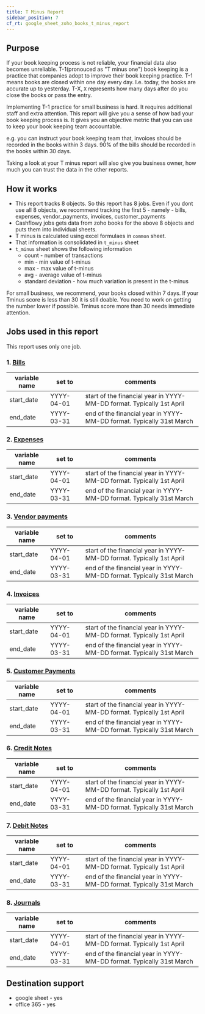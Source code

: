 ```yaml
---
title: T Minus Report
sidebar_position: 7
cf_rt: google_sheet_zoho_books_t_minus_report
---
```


<Gsheet
  src="https://docs.google.com/spreadsheets/d/1o9fo5XRV-EXe830fFbzj9bxt2bu-wjWhzQhP6CnlyTA/edit#gid=2109536248"
  type="report"
/>

## Purpose 
If your book keeping process is not reliable, your financial data also becomes unreliable. T-1(pronouced as "T minus one") book keeping is a practice that companies adopt to improve their book keeping practice. T-1 means books are closed within one day every day. I.e. today, the books are accurate up to yesterday. T-X, `X` represents how many days after do you close the books or pass the entry. 

Implementing T-1 practice for small business is hard. It requires additional staff and extra attention. This report will give you a sense of how bad your book keeping process is. It gives you an objective metric that you can use to keep your book keeping team accountable.

e.g. you can instruct your book keeping team that, invoices should be recorded in the books within 3 days. 90% of the bills should be recorded in the books within 30 days. 

Taking a look at your T minus report will also give you business owner, how much you can trust the data in the other reports. 

 
<AddReport
  template={frontMatter.cf_rt}
/>


## How it works 
- This report tracks 8 objects. So this report has 8 jobs. Even if you dont use all 8 objects, we recommend tracking the first 5 - namely - bills, expenses, vendor_payments, invoices, customer_payments
- Cashflowy jobs gets data from zoho books for the above 8 objects and puts them into individual sheets. 
- T minus is calculated using excel formulaes in `common` sheet.
- That information is consolidated in `t_minus` sheet
- `t_minus` sheet shows the following information
  - count - number of transactions
  - min - min value of t-minus
  - max - max value of t-minus
  - avg - average value of t-minus
  - standard deviation - how much variation is present in the t-minus


For small business, we recommend, your books closed within 7 days. If your Tminus score is less than 30 it is still doable. You need to work on getting the number lower if possible. Tminus score more than 30 needs immediate attention. 



## Jobs used in this report
This report uses only one job.
### 1. [ Bills](/library/jobs/zoho_books/fetch_bills)

| variable name | set to | comments|
| --- | --- | --- | 
| start_date| YYYY-04-01 | start of the financial year in YYYY-MM-DD format. Typically 1st April |
| end_date| YYYY-03-31 | end of the financial year in YYYY-MM-DD format. Typically 31st March |

### 2. [ Expenses](/library/jobs/zoho_books/fetch_expenses)

| variable name | set to | comments|
| --- | --- | --- | 
| start_date| YYYY-04-01 | start of the financial year in YYYY-MM-DD format. Typically 1st April |
| end_date| YYYY-03-31 | end of the financial year in YYYY-MM-DD format. Typically 31st March |

### 3. [ Vendor payments](/library/jobs/zoho_books/fetch_vendor_payments)

| variable name | set to | comments|
| --- | --- | --- | 
| start_date| YYYY-04-01 | start of the financial year in YYYY-MM-DD format. Typically 1st April |
| end_date| YYYY-03-31 | end of the financial year in YYYY-MM-DD format. Typically 31st March |

### 4. [ Invoices](/library/jobs/zoho_books/fetch_invoices)

| variable name | set to | comments|
| --- | --- | --- | 
| start_date| YYYY-04-01 | start of the financial year in YYYY-MM-DD format. Typically 1st April |
| end_date| YYYY-03-31 | end of the financial year in YYYY-MM-DD format. Typically 31st March |

### 5. [ Customer Payments](/library/jobs/zoho_books/fetch_customer_payments)

| variable name | set to | comments|
| --- | --- | --- | 
| start_date| YYYY-04-01 | start of the financial year in YYYY-MM-DD format. Typically 1st April |
| end_date| YYYY-03-31 | end of the financial year in YYYY-MM-DD format. Typically 31st March |

### 6. [ Credit Notes](/library/jobs/zoho_books/fetch_credit_notes)

| variable name | set to | comments|
| --- | --- | --- | 
| start_date| YYYY-04-01 | start of the financial year in YYYY-MM-DD format. Typically 1st April |
| end_date| YYYY-03-31 | end of the financial year in YYYY-MM-DD format. Typically 31st March |

### 7. [ Debit Notes](/library/jobs/zoho_books/fetch_debit_notes)

| variable name | set to | comments|
| --- | --- | --- | 
| start_date| YYYY-04-01 | start of the financial year in YYYY-MM-DD format. Typically 1st April |
| end_date| YYYY-03-31 | end of the financial year in YYYY-MM-DD format. Typically 31st March |

### 8. [ Journals](/library/jobs/zoho_books/fetch_journals)

| variable name | set to | comments|
| --- | --- | --- | 
| start_date| YYYY-04-01 | start of the financial year in YYYY-MM-DD format. Typically 1st April |
| end_date| YYYY-03-31 | end of the financial year in YYYY-MM-DD format. Typically 31st March |


## Destination support 
- google sheet - yes
- office 365 - yes
